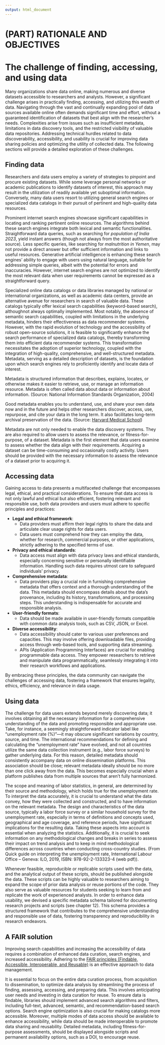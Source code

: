 ```yaml
---
output: html_document
---
```


# (PART) RATIONALE AND OBJECTIVES  {-}

# The challenge of finding, accessing, and using data {#chapter01}

Many organizations share data online, making numerous and diverse datasets accessible to researchers and analysts. However, a significant challenge arises in practically finding, accessing, and utilizing this wealth of data. Navigating through the vast and continually expanding pool of data sources available online often demands significant time and effort, without a guaranteed identification of datasets that best align with the researcher's needs. Complexities arise from issues such as insufficient metadata, limitations in data discovery tools, and the restricted visibility of valuable data repositories. Addressing technical hurdles related to data discoverability, accessibility, and usability is crucial for improving data sharing policies and optimizing the utility of collected data. The following sections will provide a detailed exploration of these challenges.  

## Finding data


Researchers and data users employ a variety of strategies to pinpoint and procure existing datasets. While some leverage personal networks or academic publications to identify datasets of interest, this approach may result in the utilization of readily available yet suboptimal information. Conversely, many data users resort to utilizing general search engines or specialized data catalogs in their pursuit of pertinent and high-quality data resources.

Prominent internet search engines showcase significant capabilities in locating and ranking pertinent online resources. The algorithms behind these search engines integrate both lexical and semantic functionalities. Straightforward data queries, such as searching for *population of India 2023*, yield instant answers (though not always from the most authoritative source). Less specific queries, like searching for *malnutrition in Yemen*, may not provide a direct answer but offer sufficient information and links to useful resources. Generative artificial intelligence is enhancing these search engines' ability to engage with users using natural language, suitable for addressing simple queries, albeit with the potential for errors and inaccuracies. However, internet search engines are not optimized to identify the most relevant data when user requirements cannot be expressed as a straightforward query.

Specialized online data catalogs or data libraries managed by national or international organizations, as well as academic data centers, provide an alternative avenue for researchers in search of valuable data. These catalogs typically offer lexical search capabilities (keyword-based search), althoughnot always optimally implemented. Most notably, the absence of semantic search capabilities, coupled with limitations in the underlying metadata, hinders their effectiveness as data recommender systems. However, with the rapid evolution of technology and the accessibility of robust open-source solutions, it is feasible to significantly enhance the search performance of specialized data catalogs, thereby transforming them into efficient data recommender systems. This transformation necessitates the adoption of superior technology, coupled with the integration of high-quality, comprehensive, and well-structured metadata. Metadata, serving as a detailed description of datasets, is the foundation upon which search engines rely to proficiently identify and locate data of interest.

:::quote
Metadata is structured information that describes, explains, locates, or otherwise makes it easier to retrieve, use, or manage an information resource. Metadata is often called data about data or information about information. (Source: National Information Standards Organization, 2004)

Good metadata enables you to understand, use, and share your own data now and in the future and helps other researchers discover, access, use, repurpose, and cite your data in the long term. It also facilitates long-term archival preservation of the data. (Source: [Harvard Medical School](https://datamanagement.hms.harvard.edu/collect-analyze/documentation-metadata))
:::

Metadata are not only needed to enable the data discovery systems. They are also required to allow users to assess the relevance, or fitness-for-purpose, of a dataset. Metadata is the first element that data users examine to assess whether the data align with their requirements. Acquiring a dataset can be time-consuming and occasionally costly activity. Users should be provided with the necessary information to assess the relevance of a dataset prior to acquiring it. 

## Accessing data

Gaining access to data presents a multifaceted challenge that encompasses legal, ethical, and practical considerations. To ensure that data access is not only lawful and ethical but also efficient, fostering relevant and responsible use, both data providers and users must adhere to specific principles and practices:

- **Legal and ethical framework**:
  - Data providers must affirm their legal rights to share the data and articulate clear usage rights for data users.
  - Data users must comprehend how they can employ the data, whether for research, commercial purposes, or other applications, strictly adhering to the specified terms of use.
- **Privacy and ethical standards**:
  - Data access must align with data privacy laws and ethical standards, especially concerning sensitive or personally identifiable information. Handling such data requires utmost care to safeguard individuals' privacy.
- **Comprehensive metadata**:
  - Data providers play a crucial role in furnishing comprehensive metadata that offers context and a thorough understanding of the data. This metadata should encompass details about the data's provenance, including its history, transformations, and processing steps. This understanding is indispensable for accurate and responsible analysis.
- **User-friendly formats**:
  - Data should be made available in user-friendly formats compatible with common data analysis tools, such as CSV, JSON, or Excel.
- **Diverse accessibility**:
  - Data accessibility should cater to various user preferences and capacities. This may involve offering downloadable files, providing access through web-based tools, and supporting data streaming.
  - APIs (Application Programming Interfaces) are crucial for enabling programmable data access. They empower researchers to retrieve and manipulate data programmatically, seamlessly integrating it into their research workflows and applications.

By embracing these principles, the data community can navigate the challenges of accessing data, fostering a framework that ensures legality, ethics, efficiency, and relevance in data usage.

## Using data

The challenge for data users extends beyond merely discovering data; it involves obtaining all the necessary information for a comprehensive understanding of the data and promoting responsible and appropriate use. Take, for instance, a seemingly straightforward indicator label like "unemployment rate (%)"—it may obscure significant variations by country, source, and time. The international recommendations for defining and calculating the "unemployment rate" have evolved, and not all countries utilize the same data collection instrument (e.g., labor force surveys) to gather underlying data. For this reason, detailed metadata should consistently accompany data on online dissemination platforms. This association should be close; relevant metadata ideally should be no more than one click away from the data. This becomes especially crucial when a platform publishes data from multiple sources that aren't fully harmonized.

:::quote
The scope and meaning of labor statistics, in general, are determined by their source and methodology, which holds true for the unemployment rate. To interpret the data accurately, it is crucial to understand what the data convey, how they were collected and constructed, and to have information on the relevant metadata. The design and characteristics of the data source, typically a labor force survey or a similar household survey for the unemployment rate, especially in terms of definitions and concepts used, geographical and age coverage, and reference periods, have significant implications for the resulting data. Taking these aspects into account is essential when analyzing the statistics. Additionally, it is crucial to seek information on any methodological changes and breaks in series to assess their impact on trend analysis and to keep in mind methodological differences across countries when conducting cross-country studies. (From Quick guide on interpreting the unemployment rate, International Labour Office – Geneva: ILO, 2019, ISBN: 978-92-2-133323-4 (web pdf)).
:::

Whenever feasible, reproducible or replicable scripts used with the data, and the analytical output of these scripts, should be published alongside the data. These scripts can be highly valuable to researchers aiming to expand the scope of prior data analysis or reuse portions of the code. They also serve as valuable resources for students seeking to learn from and replicate the work of experienced analysts. In order to enhance data usability, we devised a specific metadata schema tailored for documenting research projects and scripts (see chapter 12). This schema provides a structured framework that contributes to the comprehensive understanding and responsible use of data, fostering transparency and reproducibility in research endeavors.

## A FAIR solution

Improving search capabilities and increasing the accessibility of data requires a combination of enhanced data curation, search engines, and increased accessibility. Adhering to the [FAIR principles (Findable, Accessible, Interoperable, and Reusable)](https://doi.org/10.1371/journal.pcbi.1008469) is an effective approach to data management.

It is essential to focus on the entire data curation process, from acquisition to dissemination, to optimize data analysis by streamlining the process of finding, assessing, accessing, and preparing data. This involves anticipating user needs and investing in data curation for reuse. To ensure data is findable, libraries should implement advanced search algorithms and filters, including full-text, advanced, semantic, and recommendation-based search options. Search engine optimization is also crucial for making catalogs more accessible. Moreover, multiple modes of data access should be available to enhance accessibility, while data should be made interoperable to promote data sharing and reusability. Detailed metadata, including fitness-for-purpose assessments, should be displayed alongside scripts and permanent availability options, such as a DOI, to encourage reuse.
